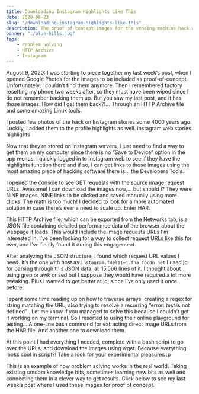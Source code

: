 ```yaml
---
title: Downloading Instagram Highlights Like This
date: 2020-08-23
slug: "/downloading-instagram-highlights-like-this"
description: The proof of concept images for the vending machine hack were lost. This is how I got them back.
banner: "./blue-hills.jpg"
tags: 
    - Problem Solving
    - HTTP Archive
    - Instagram
---
```


August 9, 2020: I was starting to piece together my last week’s post, when I opened Google Photos for the images to be included as proof-of-concept. Unfortunately, I couldn’t find them anymore. Then I remembered factory resetting my phone two weeks after, so they must have been wiped since I do not remember backing them up. But you saw my last post, and it has those images. How did I get them back?!… Through an HTTP Archive file and some amazing Linux tools.

I posted few photos of the hack on Instagram stories some 4000 years ago. Luckily, I added them to the profile highlights as well.
instagram web stories highlights

Now that they’re stored on Instagram servers, I just need to find a way to get them on my computer since there is no “Save to Device” option in the app menus. I quickly logged in to Instagram web to see if they have the highlights function there and if so, I can get links to those images using the most amazing piece of hacking software there is… the Developers Tools.

I opened the console to see GET requests with the source image request URLs. Awesome! I can download the images now,… but should I? They were NINE images, NINE links to be clicked and saved manually using more clicks. The math is too much! I decided to look for a more automated solution in case there’s ever a need to scale up. Enter HAR.

This HTTP Archive file, which can be exported from the Networks tab, is a JSON file containing detailed performance data of the browser about the webpage it loads. This would include the image requests URLs I’m interested in. I’ve been looking for a way to collect request URLs like this for ever, and I’ve finally found it during this engagement.

After analyzing the JSON structure, I found which request URL values I need. It’s the one with host as `instagram.fdel11–1.fna.fbcdn.net` I used jq for parsing through this JSON data, all 15,566 lines of it. I thought about using grep or awk or sed but I suppose they would have required a lot more tweaking. Plus I wanted to get better at jq, since I’ve only used it once before.

I spent some time reading up on how to traverse arrays, creating a regex for string matching the URL, also trying to resolve a recurring “error: test is not defined” . Let me know if you managed to solve this because I couldn’t get it working on my terminal. So I resorted to using their online playground for testing… A one-line bash command for extracting direct image URLs from the HAR file. And another one to download them.

At this point I had everything I needed, complete with a bash script to go over the URLs, and download the images using wget. Because everything looks cool in script?! Take a look for your experimental pleasures :p

This is an example of how problem solving works in the real world. Taking existing random knowledge bits, sometimes learning new bits as well and connecting them in a clever way to get results. Click below to see my last week’s post where I used these images for proof of concept.